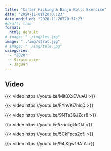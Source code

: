 ```yaml
---
title: "Carter Picking & Banjo Rolls Exercise"
date: "2020-11-01T20:37:23"
date-modified: "2020-11-26T20:37:23"
#draft: true
format: 
  html: default
# image: "../img/les.jpg"
image: "../img/strat.jpg"
# image: "../img/tele.jpg"
categories:
  - "2020"
  - Stratocaster
  - Jaguar
---
```


## Video

{{< video https://youtu.be/Mit0XxEVuAU >}}

{{< video https://youtu.be/FYnVKi7hiqQ >}}

{{< video https://youtu.be/9NTa3GJZqs8 >}}

{{< video https://youtu.be/izoukgkkDfA >}}

{{< video https://youtu.be/5CkFpcs2c5I >}}

{{< video https://youtu.be/94jKgw19ATA >}}
